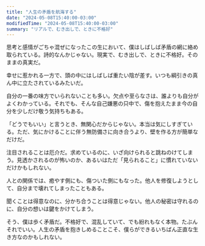 ```yaml
---
title: "人生の矛盾を航海する"
date: "2024-05-08T15:40:00-03:00"
modifiedTime: "2024-05-08T15:40:00-03:00"
summary: "リアルで、むき出しで、ときに不格好"
---
```



思考と感情がごちゃ混ぜになったこの生において、僕はしばしば矛盾の網に絡め取られている。詩的なんかじゃない。現実で、むき出しで、ときに不格好。そのままの真実だ。

幸せに惹かれる一方で、頭の中にはしばしば重たい陰が差す。いつも綱引きの真ん中に立たされているみたいだ。

自分の一番の味方でいられないことも多い。欠点や至らなさは、誰よりも自分がよくわかっている。それでも、そんな自己嫌悪の只中で、傷を抱えたまま今の自分を少しだけ敬う気持ちもある。

「どうでもいい」と言うとき、無関心だからじゃない。本当は気にしすぎている。ただ、気にかけることに伴う無防備さに向き合うより、壁を作る方が簡単なだけだ。

注目されることは厄介だ。求めているのに、いざ向けられると跳ねのけてしまう。見透かされるのが怖いのか、あるいはただ「見られること」に慣れていないだけかもしれない。

人との関係では、癒やす側にも、傷ついた側にもなった。他人を修復しようとして、自分まで壊れてしまったこともある。

聞くことは得意なのに、分かち合うことは得意じゃない。他人の秘密は守れるのに、自分の想いは鍵をかけてしまう。

そう、僕は歩く矛盾だ。不格好で、混乱していて、でも紛れもなく本物。たぶんそれでいい。人生の矛盾を抱きしめることこそ、僕らができるいちばん正直な生き方なのかもしれない。
